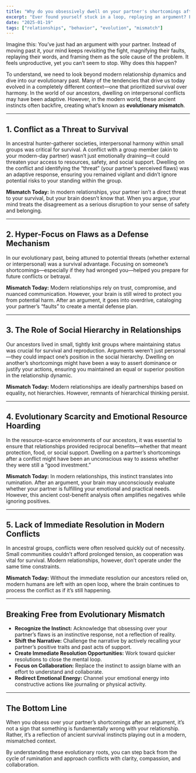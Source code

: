 ```yaml
---
title: "Why do you obsessively dwell on your partner's shortcomings after an argument?"
excerpt: "Ever found yourself stuck in a loop, replaying an argument? Find out why it happens and how to break free."
date: "2025-01-19"
tags: ["relationships", "behavior", "evolution", "mismatch"]
---
```


Imagine this: You’ve just had an argument with your partner. Instead of moving past it, your mind keeps revisiting the fight, magnifying their faults, replaying their words, and framing them as the sole cause of the problem. It feels unproductive, yet you can’t seem to stop. Why does this happen?

To understand, we need to look beyond modern relationship dynamics and dive into our evolutionary past. Many of the tendencies that drive us today evolved in a completely different context—one that prioritized survival over harmony. In the world of our ancestors, dwelling on interpersonal conflicts may have been adaptive. However, in the modern world, these ancient instincts often backfire, creating what’s known as **evolutionary mismatch**.

---

## 1. Conflict as a Threat to Survival

In ancestral hunter-gatherer societies, interpersonal harmony within small groups was critical for survival. A conflict with a group member (akin to your modern-day partner) wasn’t just emotionally draining—it could threaten your access to resources, safety, and social support. Dwelling on the conflict and identifying the “threat” (your partner’s perceived flaws) was an adaptive response, ensuring you remained vigilant and didn’t ignore potential risks to your standing within the group.

**Mismatch Today:** In modern relationships, your partner isn’t a direct threat to your survival, but your brain doesn’t know that. When you argue, your mind treats the disagreement as a serious disruption to your sense of safety and belonging.

---

## 2. Hyper-Focus on Flaws as a Defense Mechanism

In our evolutionary past, being attuned to potential threats (whether external or interpersonal) was a survival advantage. Focusing on someone’s shortcomings—especially if they had wronged you—helped you prepare for future conflicts or betrayal.

**Mismatch Today:** Modern relationships rely on trust, compromise, and nuanced communication. However, your brain is still wired to protect you from potential harm. After an argument, it goes into overdrive, cataloging your partner’s “faults” to create a mental defense plan.

---

## 3. The Role of Social Hierarchy in Relationships

Our ancestors lived in small, tightly knit groups where maintaining status was crucial for survival and reproduction. Arguments weren’t just personal—they could impact one’s position in the social hierarchy. Dwelling on another’s shortcomings might have been a way to assert dominance or justify your actions, ensuring you maintained an equal or superior position in the relationship dynamic.

**Mismatch Today:** Modern relationships are ideally partnerships based on equality, not hierarchies. However, remnants of hierarchical thinking persist.

---

## 4. Evolutionary Scarcity and Emotional Resource Hoarding

In the resource-scarce environments of our ancestors, it was essential to ensure that relationships provided reciprocal benefits—whether that meant protection, food, or social support. Dwelling on a partner’s shortcomings after a conflict might have been an unconscious way to assess whether they were still a “good investment.”

**Mismatch Today:** In modern relationships, this instinct translates into rumination. After an argument, your brain may unconsciously evaluate whether your partner is fulfilling your emotional and practical needs. However, this ancient cost-benefit analysis often amplifies negatives while ignoring positives.

---

## 5. Lack of Immediate Resolution in Modern Conflicts

In ancestral groups, conflicts were often resolved quickly out of necessity. Small communities couldn’t afford prolonged tension, as cooperation was vital for survival. Modern relationships, however, don’t operate under the same time constraints.

**Mismatch Today:** Without the immediate resolution our ancestors relied on, modern humans are left with an open loop, where the brain continues to process the conflict as if it’s still happening.

---

## Breaking Free from Evolutionary Mismatch

- **Recognize the Instinct:** Acknowledge that obsessing over your partner’s flaws is an instinctive response, not a reflection of reality.  
- **Shift the Narrative:** Challenge the narrative by actively recalling your partner’s positive traits and past acts of support.  
- **Create Immediate Resolution Opportunities:** Work toward quicker resolutions to close the mental loop.  
- **Focus on Collaboration:** Replace the instinct to assign blame with an effort to understand and collaborate.  
- **Redirect Emotional Energy:** Channel your emotional energy into constructive actions like journaling or physical activity.  

---

## The Bottom Line

When you obsess over your partner’s shortcomings after an argument, it’s not a sign that something is fundamentally wrong with your relationship. Rather, it’s a reflection of ancient survival instincts playing out in a modern, mismatched context.  

By understanding these evolutionary roots, you can step back from the cycle of rumination and approach conflicts with clarity, compassion, and collaboration.
